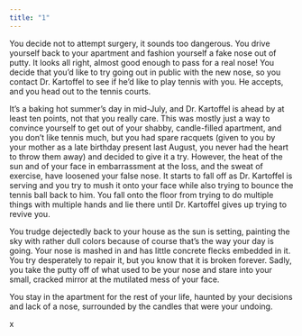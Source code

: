 ```yaml
---
title: "1"
---
```


You decide not to attempt surgery, it sounds too dangerous. You drive yourself back to your apartment and fashion yourself a fake nose out of putty. It looks all right, almost good enough to pass for a real nose! You decide that you’d like to try going out in public with the new nose, so you contact Dr. Kartoffel to see if he’d like to play tennis with you. He accepts, and you head out to the tennis courts. 

It's a baking hot summer’s day in mid-July, and Dr. Kartoffel is ahead by at least ten points, not that you really care. This was mostly just a way to convince yourself to get out of your shabby, candle-filled apartment, and you don’t like tennis much, but you had spare racquets (given to you by your mother as a late birthday present last August, you never had the heart to throw them away) and decided to give it a try. However, the heat of the sun and of your face in embarrassment at the loss, and the sweat of exercise, have loosened your false nose. It starts to fall off as Dr. Kartoffel is serving and you try to mush it onto your face while also trying to bounce the tennis ball back to him. You fall onto the floor from trying to do multiple things with multiple hands and lie there until Dr. Kartoffel gives up trying to revive you. 

You trudge dejectedly back to your house as the sun is setting, painting the sky with rather dull colors because of course that’s the way your day is going. Your nose is mashed in and has little concrete flecks embedded in it. You try desperately to repair it, but you know that it is broken forever. Sadly, you take the putty off of what used to be your nose and stare into your small, cracked mirror at the mutilated mess of your face.

You stay in the apartment for the rest of your life, haunted by your decisions and lack of a nose, surrounded by the candles that were your undoing.

x
